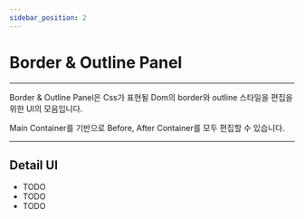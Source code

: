```yaml
---
sidebar_position: 2
---
```


# Border & Outline Panel

<hr/>

Border & Outline Panel은 Css가 표현될 Dom의 border와 outline 스타일을 편집을 위한 UI의 모음입니다.

Main Container를 기반으로 Before, After Container를 모두 편집할 수 있습니다.

<hr/>

## Detail UI
  - TODO
  - TODO
  - TODO